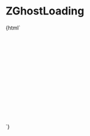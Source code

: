 
<Meta title="ZGhostLoading" component="z-ghost-loading" />

# ZGhostLoading

<Preview>
  <Story name="ZGhostLoading">
    {html`<div style="height:24px; padding-bottom:8px;"><z-ghost-loading></z-ghost-loading></div>
      <div style="width:50%; height:24px"><z-ghost-loading></z-ghost-loading></div>
      <br /><br />
      <div style="height:12px; padding-bottom:8px;"><z-ghost-loading></z-ghost-loading></div>
      <div style="height:12px; padding-bottom:8px;"><z-ghost-loading></z-ghost-loading></div>
      <div style="height:12px; padding-bottom:8px;"><z-ghost-loading></z-ghost-loading></div>
      <div style="width:50%; height:12px"><z-ghost-loading></z-ghost-loading></div>
      <br /><br />
      <div style="display:flex">
        <div style="width:30%; height:50px; padding-right:20px"><z-ghost-loading></z-ghost-loading></div>
        <div style="width:30%; height:50px; padding-right:20px"><z-ghost-loading></z-ghost-loading></div>
        <div style="width:30%; height:50px;"><z-ghost-loading></z-ghost-loading></div>
      </div> `}
  </Story>
</Preview>
